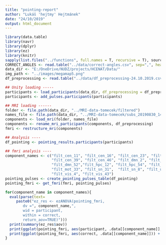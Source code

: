 ```yaml
---
title: "pointing-report"
author: "Lukáš 'hejtmy' Hejtmánek"
date: "24/10/2019"
output: html_document
---
```

```r
library(data.table)
library(navr)
library(dplyr)
library(ez)
library(knitr)
sapply(list.files("../functions", full.names = T, recursive = T), source)
CORRECT_ANGLES <- read.table("../data/correct-angles.csv", sep=",", header=TRUE)
data_dir <- "E:/OneDrive/NUDZ/projects/HCENAT/Data/"
img_path <- "../images/megamap5.png"
df_preprocessing <- read.table("../data/df_preprocessing-24.10.2019.csv", sep=";", header=TRUE, stringsAsFactors = FALSE)

## Unity loading -----
participants <- load_participants(data_dir, df_preprocessing = df_preprocessing, sessions = 1)
participants <- add_pulses.participants(participants)

## MRI loading ------
folder <- file.path(data_dir, "../MRI-data-tomecek/filtered")
names_file <- file.path(data_dir, "../MRI-data-tomecek/subs_20190830_1422.txt")
components <- load_mri(folder, names_file)
components <- rename_mri_participants(components, df_preprocessing)
fmri <- restructure_mri(components)
```

```r
## Analysis ----
df_pointing <- pointing_results.participants(participants)

## fmri analysis ----
component_names <- c("filt_cen_11", "filt_cen_16", "filt_cen_23", "filt_cen_37", 
                     "filt_cen_39", "filt_cen_46", "filt_dmn_2", "filt_dmn_51", 
                     "filt_dmn_52","filt_hpc_12", "filt_hpc_54", "filt_hpc_56", 
                     "filt_mot_33", "filt_sn_31",  "filt_sn_8", "filt_unk_10", 
                     "filt_vis_4", "filt_vis_43")
pointing_pulses <- create_pointing_pulses_table(df_pointing)
pointing_fmri <- get_fmri(fmri, pointing_pulses)
```

```r
for(component_name in component_names){
  eval(parse(text=
     paste0("ez_res <- ezANOVA(pointing_fmri,
        dv =", component_name,",
        wid = participant,
        within = correct,
        return_aov=TRUE)")))
  print(summary(ez_res$aov))
  print(ggplot(pointing_fmri, aes(participant, .data[[component_name]], fill=correct)) + geom_boxplot())
  print(ggplot(pointing_fmri, aes(correct, .data[[component_name]])) + geom_boxplot())
}
```
